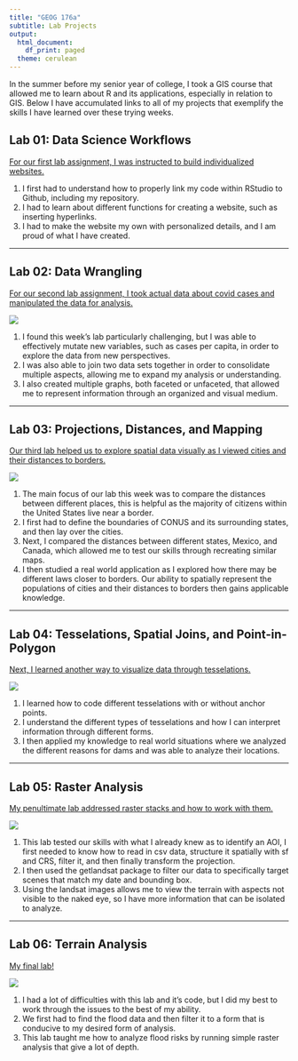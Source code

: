 ```yaml
---
title: "GEOG 176a"
subtitle: Lab Projects
output:
  html_document:
    df_print: paged
  theme: cerulean
---
```


In the summer before my senior year of college, I took a GIS course that allowed me to learn about R and its applications, especially in relation to GIS. Below I have accumulated links to all of my projects that exemplify the skills I have learned over these trying weeks. 

## Lab 01: Data Science Workflows

[For our first lab assignment, I was instructed to build individualized websites.](https://aineroonan.github.io/)

1. I first had to understand how to properly link my code within RStudio to Github, including my repository. 
2. I had to learn about different functions for creating a website, such as inserting hyperlinks. 
3. I had to make the website my own with personalized details, and I am proud of what I have created.

****

## Lab 02: Data Wrangling

[For our second lab assignment, I took actual data about covid cases and manipulated the data for analysis.](https://aineroonan.github.io/geog-176A-labs/lab-02.html)

![](./img/lab-01.png)

1. I found this week's lab particularly challenging, but I was able to effectively mutate new variables, such as cases per capita, in order to explore the data from new perspectives. 
2. I was also able to join two data sets together in order to consolidate multiple aspects, allowing me to expand my analysis or understanding. 
3. I also created multiple graphs, both faceted or unfaceted, that allowed me to represent information through an organized and visual medium. 

**** 

## Lab 03: Projections, Distances, and Mapping

[Our third lab helped us to explore spatial data visually as I viewed cities and their distances to borders.](https://aineroonan.github.io/geog-176A-labs/lab-03.html)

![](./img/lab-03.png)

1. The main focus of our lab this week was to compare the distances between different places, this is helpful as the majority of citizens within the United States live near a border. 
2. I first had to define the boundaries of CONUS and its surrounding states, and then lay over the cities. 
3. Next, I compared the distances between different states, Mexico, and Canada, which allowed me to test our skills through recreating similar maps. 
4. I then studied a real world application as I explored how there may be different laws closer to borders. Our ability to spatially represent the populations of cities and their distances to borders then gains applicable knowledge. 

****

## Lab 04: Tesselations, Spatial Joins, and Point-in-Polygon

[Next, I learned another way to visualize data through tesselations.](https://aineroonan.github.io/geog-176A-labs/lab-04.html)

![](./img/lab-04.png)

1. I learned how to code different tesselations with or without anchor points. 
2. I understand the different types of tesselations and how I can interpret information through different forms. 
3. I then applied my knowledge to real world situations where we analyzed the different reasons for dams and was able to analyze their locations. 

**** 

## Lab 05: Raster Analysis

[My penultimate lab addressed raster stacks and how to work with them.](https://aineroonan.github.io/geog-176A-labs/lab-05.html)

![](./img/lab-05.png)

1. This lab tested our skills with what I already knew as to identify an AOI, I first needed to know how to read in csv data, structure it spatially with sf and CRS, filter it, and then finally transform the projection. 
2. I then used the getlandsat package to filter our data to specifically target scenes that match my date and bounding box. 
3. Using the landsat images allows me to view the terrain with aspects not visible to the naked eye, so I have more information that can be isolated to analyze. 

**** 

## Lab 06: Terrain Analysis

[My final lab!](https://aineroonan.github.io/geog-176A-labs/lab-06.html)

![](./img/lab-06.png)

1. I had a lot of difficulties with this lab and it's code, but I did my best to work through the issues to the best of my ability. 
2. We first had to find the flood data and then filter it to a form that is conducive to my desired form of analysis. 
3. This lab taught me how to analyze flood risks by running simple raster analysis that give a lot of depth.  


